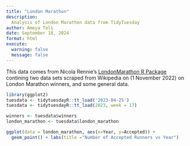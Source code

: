 ```yaml
---
title: "London Marathon"
description:
  Analysis of London Marathon data from TidyTuesday 
author: Ameya Teli
date: September 18, 2024
format: html
execute: 
  warning: false
  message: false
---
```


This data comes from  Nicola Rennie's 
[LondonMarathon R Package](https://github.com/nrennie/LondonMarathon) contining two data sets scraped from Wikipedia on (1 November 2022) on London Marathon winners, and some general data.  

```r
library(ggplot2)
tuesdata <- tidytuesdayR::tt_load('2023-04-25')
tuesdata <- tidytuesdayR::tt_load(2023, week = 17)

winners <- tuesdata$winners
london_marathon <- tuesdata$london_marathon

ggplot(data = london_marathon, aes(x=Year, y=Accepted)) +
  geom_point() + labs(title ="Number of Accepted Runners vs Year")

 
```

